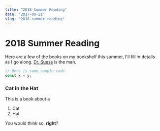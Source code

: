 ```yaml
---
title: "2018 Summer Reading"
date: "2017-08-21"
slug: "2018-summer-reading"
---
```


# 2018 Summer Reading

Here are a few of the books on my bookshelf this summer, I'll fill in details as I go along. [Dr. Suess](http://google.com) is the man.

```jsx
// Here is some sample code
const x = y;
```

### Cat in the Hat

This is a book about a

1. Cat
2. Hat

You would think so, **right**?